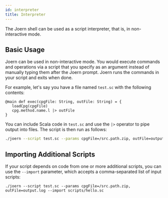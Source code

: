 ```yaml
---
id: interpreter
title: Interpreter
---
```


The Joern shell can be used as a script interpreter, that is, in non-interactive mode.


## Basic Usage

Joern can be used in non-interactive mode. You would execute commands and operations via a script that you specify as an argument instead of manually typing them after the Joern prompt. Joern runs the commands in your script and exits when done.

For example, let's say you have a file named `test.sc` with the following contents:

```
@main def exec(cpgFile: String, outFile: String) = {
   loadCpg(cpgFile)
   cpg.method.name.l |> outFile
}
```

You can include Scala code in `test.sc` and use the `|>` operator to pipe output into files. The script is then run as follows:
```bash
./joern --script test.sc --params cpgFile=/src.path.zip, outFile=output.log
```

## Importing Additional Scripts

If your script depends on code from one or more additional scripts, you can use the `--import` parameter, which accepts a comma-separated list of input scripts:

```
./joern --script test.sc --params cpgFile=/src.path.zip, outFile=output.log --import scripts/hello.sc
```

